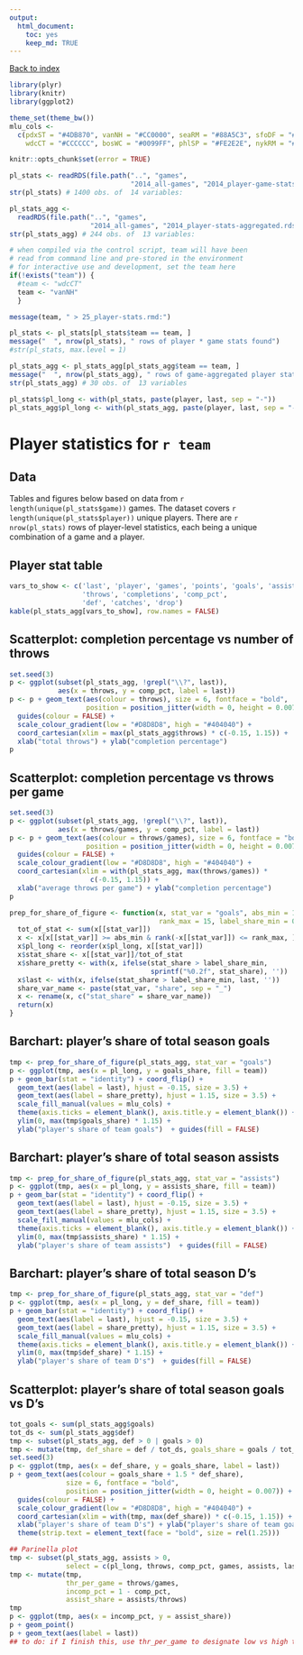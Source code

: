```yaml
---
output:
  html_document:
    toc: yes
    keep_md: TRUE
---
```


<a href="../index.html">Back to index</a>

```r
library(plyr)
library(knitr)
library(ggplot2)

theme_set(theme_bw())
mlu_cols <-
  c(pdxST = "#4DB870", vanNH = "#CC0000", seaRM = "#88A5C3", sfoDF = "#FFAD5C",
    wdcCT = "#CCCCCC", bosWC = "#0099FF", phlSP = "#FE2E2E", nykRM = "#FFBF00")

knitr::opts_chunk$set(error = TRUE)

pl_stats <- readRDS(file.path("..", "games",
                              "2014_all-games", "2014_player-game-stats.rds"))
str(pl_stats) # 1400 obs. of  14 variables:

pl_stats_agg <-
  readRDS(file.path("..", "games",
                    "2014_all-games", "2014_player-stats-aggregated.rds"))
str(pl_stats_agg) # 244 obs. of  13 variables:

# when compiled via the control script, team will have been
# read from command line and pre-stored in the environment
# for interactive use and development, set the team here
if(!exists("team")) {
  #team <- "wdcCT"
  team <- "vanNH"
  }

message(team, " > 25_player-stats.rmd:")

pl_stats <- pl_stats[pl_stats$team == team, ]
message("  ", nrow(pl_stats), " rows of player * game stats found")
#str(pl_stats, max.level = 1)

pl_stats_agg <- pl_stats_agg[pl_stats_agg$team == team, ]
message("  ", nrow(pl_stats_agg), " rows of game-aggregated player stats found")
str(pl_stats_agg) # 30 obs. of  13 variables

pl_stats$pl_long <- with(pl_stats, paste(player, last, sep = "-"))
pl_stats_agg$pl_long <- with(pl_stats_agg, paste(player, last, sep = "-"))
```

# Player statistics for `r team`

## Data

Tables and figures below based on data from `r length(unique(pl_stats$game))` games. The dataset covers `r length(unique(pl_stats$player))` unique players. There are `r nrow(pl_stats)` rows of player-level statistics, each being a unique combination of a game and a player. 

## Player stat table
```r
vars_to_show <- c('last', 'player', 'games', 'points', 'goals', 'assists',
                  'throws', 'completions', 'comp_pct',
                  'def', 'catches', 'drop')
kable(pl_stats_agg[vars_to_show], row.names = FALSE)
```

## Scatterplot: completion percentage vs number of throws
```r
set.seed(3)
p <- ggplot(subset(pl_stats_agg, !grepl("\\?", last)),
            aes(x = throws, y = comp_pct, label = last))
p <- p + geom_text(aes(colour = throws), size = 6, fontface = "bold",
                   position = position_jitter(width = 0, height = 0.007)) +
  guides(colour = FALSE) +
  scale_colour_gradient(low = "#D8D8D8", high = "#404040") +
  coord_cartesian(xlim = max(pl_stats_agg$throws) * c(-0.15, 1.15)) +
  xlab("total throws") + ylab("completion percentage") 
p
```

## Scatterplot: completion percentage vs throws per game
```r
set.seed(3)
p <- ggplot(subset(pl_stats_agg, !grepl("\\?", last)),
            aes(x = throws/games, y = comp_pct, label = last))
p <- p + geom_text(aes(colour = throws/games), size = 6, fontface = "bold",
                   position = position_jitter(width = 0, height = 0.007)) +
  guides(colour = FALSE) +
  scale_colour_gradient(low = "#D8D8D8", high = "#404040") +
  coord_cartesian(xlim = with(pl_stats_agg, max(throws/games)) *
                    c(-0.15, 1.15)) +
  xlab("average throws per game") + ylab("completion percentage") 
p
```

```r
prep_for_share_of_figure <- function(x, stat_var = "goals", abs_min = 1,
                                     rank_max = 15, label_share_min = 0.05) {
  tot_of_stat <- sum(x[[stat_var]])
  x <- x[x[[stat_var]] >= abs_min & rank(-x[[stat_var]]) <= rank_max, ]
  x$pl_long <- reorder(x$pl_long, x[[stat_var]])
  x$stat_share <- x[[stat_var]]/tot_of_stat
  x$share_pretty <- with(x, ifelse(stat_share > label_share_min,
                                   sprintf("%0.2f", stat_share), ''))
  x$last <- with(x, ifelse(stat_share > label_share_min, last, ''))
  share_var_name <- paste(stat_var, "share", sep = "_")
  x <- rename(x, c("stat_share" = share_var_name))
  return(x)
}
```

## Barchart: player's share of total season goals
```r
tmp <- prep_for_share_of_figure(pl_stats_agg, stat_var = "goals")
p <- ggplot(tmp, aes(x = pl_long, y = goals_share, fill = team))
p + geom_bar(stat = "identity") + coord_flip() +
  geom_text(aes(label = last), hjust = -0.15, size = 3.5) + 
  geom_text(aes(label = share_pretty), hjust = 1.15, size = 3.5) +
  scale_fill_manual(values = mlu_cols) +
  theme(axis.ticks = element_blank(), axis.title.y = element_blank()) +
  ylim(0, max(tmp$goals_share) * 1.15) +
  ylab("player's share of team goals")  + guides(fill = FALSE)
```

## Barchart: player's share of total season assists
```r
tmp <- prep_for_share_of_figure(pl_stats_agg, stat_var = "assists")
p <- ggplot(tmp, aes(x = pl_long, y = assists_share, fill = team))
p + geom_bar(stat = "identity") + coord_flip() +
  geom_text(aes(label = last), hjust = -0.15, size = 3.5) + 
  geom_text(aes(label = share_pretty), hjust = 1.15, size = 3.5) +
  scale_fill_manual(values = mlu_cols) +
  theme(axis.ticks = element_blank(), axis.title.y = element_blank()) +
  ylim(0, max(tmp$assists_share) * 1.15) +
  ylab("player's share of team assists")  + guides(fill = FALSE)
```

## Barchart: player's share of total season D's
```r
tmp <- prep_for_share_of_figure(pl_stats_agg, stat_var = "def")
p <- ggplot(tmp, aes(x = pl_long, y = def_share, fill = team))
p + geom_bar(stat = "identity") + coord_flip() +
  geom_text(aes(label = last), hjust = -0.15, size = 3.5) + 
  geom_text(aes(label = share_pretty), hjust = 1.15, size = 3.5) +
  scale_fill_manual(values = mlu_cols) +
  theme(axis.ticks = element_blank(), axis.title.y = element_blank()) +
  ylim(0, max(tmp$def_share) * 1.15) +
  ylab("player's share of team D's")  + guides(fill = FALSE)
```

## Scatterplot: player's share of total season goals vs D's
```r
tot_goals <- sum(pl_stats_agg$goals)
tot_ds <- sum(pl_stats_agg$def)
tmp <- subset(pl_stats_agg, def > 0 | goals > 0)
tmp <- mutate(tmp, def_share = def / tot_ds, goals_share = goals / tot_goals)
set.seed(3)
p <- ggplot(tmp, aes(x = def_share, y = goals_share, label = last))
p + geom_text(aes(colour = goals_share + 1.5 * def_share),
              size = 6, fontface = "bold",
              position = position_jitter(width = 0, height = 0.007)) + 
  guides(colour = FALSE) +
  scale_colour_gradient(low = "#D8D8D8", high = "#404040") +
  coord_cartesian(xlim = with(tmp, max(def_share)) * c(-0.15, 1.15)) +
  xlab("player's share of team D's") + ylab("player's share of team goals") +
  theme(strip.text = element_text(face = "bold", size = rel(1.25)))
```

```r
## Parinella plot
tmp <- subset(pl_stats_agg, assists > 0,
              select = c(pl_long, throws, comp_pct, games, assists, last))
tmp <- mutate(tmp,
              thr_per_game = throws/games,
              incomp_pct = 1 - comp_pct,
              assist_share = assists/throws)
tmp
p <- ggplot(tmp, aes(x = incomp_pct, y = assist_share))
p + geom_point()
p + geom_text(aes(label = last))
## to do: if I finish this, use thr_per_game to designate low vs high touch
```